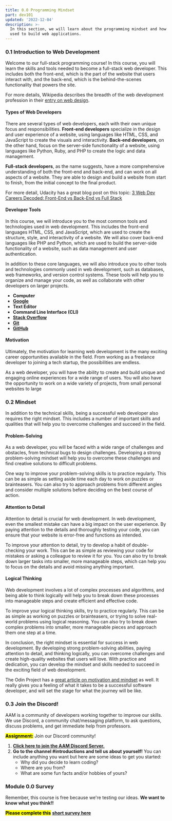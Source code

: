 ```yaml
---
title: 0.0 Programming Mindset
part: dev101
updated: '2022-12-04'
description: >-
  In this section, we will learn about the programming mindset and how it can be
  used to build web applications.
---
```


### 0.1 Introduction to Web Development

Welcome to our full-stack programming course! In this course, you will learn the skills and tools needed to become a full-stack web developer. This includes both the front-end, which is the part of the website that users interact with, and the back-end, which is the behind-the-scenes functionality that powers the site.

For more details, Wikipedia describes the breadth of the web development profession in their [entry on web design](https://en.wikipedia.org/wiki/Web_design).

#### Types of Web Developers

There are several types of web developers, each with their own unique focus and responsibilities. **Front-end developers** specialize in the design and user experience of a website, using languages like HTML, CSS, and JavaScript to create the visuals and interactivity. **Back-end developers**, on the other hand, focus on the server-side functionality of a website, using languages like Python, Ruby, and PHP to create the logic and data management.

**Full-stack developers**, as the name suggests, have a more comprehensive understanding of both the front-end and back-end, and can work on all aspects of a website. They are able to design and build a website from start to finish, from the initial concept to the final product.

For more detail, Udacity has a great blog post on this topic: [3 Web Dev Careers Decoded: Front-End vs Back-End vs Full Stack](http://blog.udacity.com/2014/12/front-end-vs-back-end-vs-full-stack-web-developers.html)

#### Developer Tools

In this course, we will introduce you to the most common tools and technologies used in web development. This includes the front-end languages HTML, CSS, and JavaScript, which are used to create the structure, style, and interactivity of a website. We will also cover back-end languages like PHP and Python, which are used to build the server-side functionality of a website, such as data management and user authentication.

In addition to these core languages, we will also introduce you to other tools and technologies commonly used in web development, such as databases, web frameworks, and version control systems. These tools will help you to organize and manage your code, as well as collaborate with other developers on larger projects.

- **Computer**
- **[Google](https://www.google.com/)**
- **Text Editor**
- **Command Line Interface (CLI)**
- **[Stack Overflow](http://stackoverflow.com/)**
- **[Git](https://git-scm.com/)**
- **[GitHub](https://github.com/)**

#### Motivation

Ultimately, the motivation for learning web development is the many exciting career opportunities available in the field. From working as a freelance developer to joining a tech startup, the possibilities are endless.

As a web developer, you will have the ability to create and build unique and engaging online experiences for a wide range of users. You will also have the opportunity to work on a wide variety of projects, from small personal websites to large

### 0.2 Mindset

In addition to the technical skills, being a successful web developer also requires the right mindset. This includes a number of important skills and qualities that will help you to overcome challenges and succeed in the field.

#### Problem-Solving

As a web developer, you will be faced with a wide range of challenges and obstacles, from technical bugs to design challenges. Developing a strong problem-solving mindset will help you to overcome these challenges and find creative solutions to difficult problems.

One way to improve your problem-solving skills is to practice regularly. This can be as simple as setting aside time each day to work on puzzles or brainteasers. You can also try to approach problems from different angles and consider multiple solutions before deciding on the best course of action.

#### Attention to Detail

Attention to detail is crucial for web development. In web development, even the smallest mistake can have a big impact on the user experience. By paying attention to the details and thoroughly testing your code, you can ensure that your website is error-free and functions as intended.

To improve your attention to detail, try to develop a habit of double-checking your work. This can be as simple as reviewing your code for mistakes or asking a colleague to review it for you. You can also try to break down larger tasks into smaller, more manageable steps, which can help you to focus on the details and avoid missing anything important.

#### Logical Thinking

Web development involves a lot of complex processes and algorithms, and being able to think logically will help you to break down these processes into manageable steps and create efficient and effective code.

To improve your logical thinking skills, try to practice regularly. This can be as simple as working on puzzles or brainteasers, or trying to solve real-world problems using logical reasoning. You can also try to break down complex problems into smaller, more manageable pieces and approach them one step at a time.

In conclusion, the right mindset is essential for success in web development. By developing strong problem-solving abilities, paying attention to detail, and thinking logically, you can overcome challenges and create high-quality websites that users will love. With practice and dedication, you can develop the mindset and skills needed to succeed in the exciting field of web development.

The Odin Project has a [great article on motivation and mindset](https://www.theodinproject.com/lessons/foundations-motivation-and-mindset) as well. It really gives you a feeling of what it takes to be a successful software developer, and will set the stage for what the journey will be like.

### 0.3 Join the Discord!

AAM is a community of developers working together to improve our skills. We use Discord, a community chat/messaging platform, to ask questions, discuss problems, and get immediate help from professors.

<mark>**Assignment:**</mark> Join our Discord community!

1. **[Click here to join the AAM Discord Server.](https://discord.gg/5fY5efPd)**
2. **Go to the channel #introductions and tell us about yourself!** You can include anything you want but here are some ideas to get you started:
   - Why did you decide to learn coding?
   - Where are you from?
   - What are some fun facts and/or hobbies of yours?

### Module 0.0 Survey

Remember, this course is free because we're testing our ideas. **We want to know what you think!!**

<mark>**Please complete this**</mark> **[short survey here](https://docs.google.com/forms/d/e/1FAIpQLScT8vYmaKoXM8Gd96Yfvg-GAC2eEqvgG6jZMb5qzl8kLfzQyw/viewform)**
